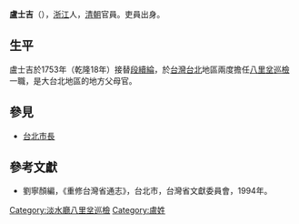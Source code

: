 '''盧士吉'''（{{bd|？||？||}}），[[浙江|浙江]]人，[[清朝|清朝]]官員。吏員出身。

== 生平 ==
盧士吉於1753年（乾隆18年）接替[[段續綸|段續綸]]，於[[台灣|台灣]][[台北|台北]]地區兩度擔任[[八里坌|八里坌]][[巡檢|巡檢]]一職，是大台北地區的地方父母官。

==參見==
*[[台北市長|台北市長]]

==參考文獻==
*劉寧顏編，《重修台灣省通志》，台北市，台灣省文獻委員會，1994年。

{{start box}}
{{s-off}}
{{s-before|[[段續綸|段續綸]]}}
{{s-title|[[八里坌|八里坌]][[巡檢|巡檢]]|1753年上任}}
{{s-after|[[殷世楫|殷世楫]]}}
{{s-before|[[殷世楫|殷世楫]]}}
{{s-title|[[八里坌|八里坌]][[巡檢|巡檢]]|1755年上任}}
{{s-after|[[趙榮壽|趙榮壽]]}}
{{end box}}

{{DEFAULTSORT:Lu盧士吉}}
[[Category:淡水廳八里坌巡檢|Category:淡水廳八里坌巡檢]]
[[Category:盧姓|Category:盧姓]]